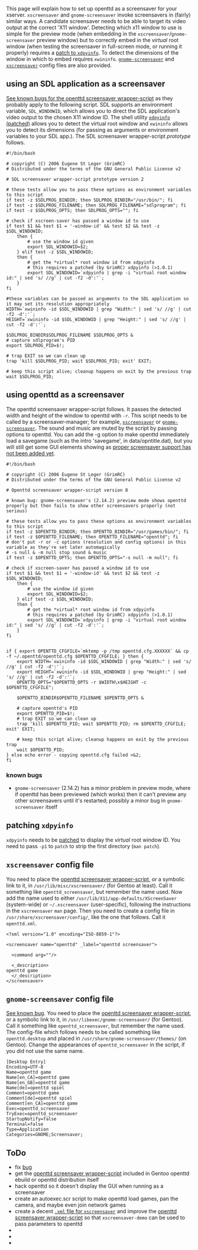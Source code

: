 This page will explain how to set up openttd as a screensaver for your xserver.  <tt>xscreensaver</tt> and <tt>gnome-screensaver</tt> invoke screensavers in (fairly) similar ways.  A candidate screensaver needs to be able to target its video output at the correct 'X11 window'.  Detecting which x11 window to use is simple for the preview mode (when embedding in the <tt>xscreensaver</tt>/<tt>gnome-screensaver</tt> preview window) but to correctly embed in the ''virtual'' root window (when testing the screensaver in full-screen mode, or running it properly) requires a [[#patching-xdpyinfo|patch to <tt>xdpyinfo</tt>]].  To detect the dimensions of the window in which to embed requires <tt>xwininfo</tt>.  [[#gnome-screensaver-config-file|<tt>gnome-screensaver</tt>]] and [[#xscreensaver-config-file|<tt>xscreensaver</tt>]] config files are also provided.

==using an SDL application as a screensaver==
[[#known-bugs|See known bugs for the openttd screensaver wrapper-script]] as they probably apply to the following script.  SDL supports an environment variable, <tt>SDL_WINDOWID</tt>, which allows you to direct the SDL application's video output to the chosen X11 window ID.  The shell utility [[#patching-xdpyinfo|<tt>xdpyinfo</tt> (patched)]] allows you to detect the virtual root window and <tt>xwininfo</tt> allows you to detect its dimensions (for passing as arguments or environment variables to your SDL app.).  The SDL screensaver wrapper-script ''prototype'' follows.

<pre>
#!/bin/bash

# copyright (C) 2006 Eugene St Leger (GrimRC)
# Distributed under the terms of the GNU General Public License v2

# SDL screensaver wrapper-script prototype version 2

# these tests allow you to pass these options as environment variables to this script
if test -z $SDLPROG_BINDIR; then SDLPROG_BINDIR="/usr/bin/"; fi
if test -z $SDLPROG_FILENAME; then SDLPROG_FILENAME="sdlprogram"; fi
if test -z $SDLPROG_OPTS; then SDLPROG_OPTS=""; fi

# check if xscreen-saver has passed a window id to use
if test $1 && test $1 = '-window-id' && test $2 && test -z $SDL_WINDOWID;
	then {
		# use the window id given
		export SDL_WINDOWID=$2;
	} elif test -z $SDL_WINDOWID;
	then {
		# get the *virtual* root window id from xdpyinfo
		# this requires a patched (by GrimRC) xdpyinfo (>1.0.1)
		export SDL_WINDOWID=`xdpyinfo | grep -i "virtual root window id:" | sed 's/ //g' | cut -f2 -d':'`;
	}
fi

#these variables can be passed as arguments to the SDL application so it may set its resolution appropriately
WIDTH=`xwininfo -id $SDL_WINDOWID | grep "Width:" | sed 's/ //g' | cut -f2 -d':'`;
HEIGHT=`xwininfo -id $SDL_WINDOWID | grep "Height:" | sed 's/ //g' | cut -f2 -d':'`;

$SDLPROG_BINDIR$SDLPROG_FILENAME $SDLPROG_OPTS &
# capture sdlprogram's PID
export SDLPROG_PID=$!;

# trap EXIT so we can clean up
trap 'kill $SDLPROG_PID; wait $SDLPROG_PID; exit' EXIT;

# keep this script alive; cleanup happens on exit by the previous trap
wait $SDLPROG_PID;
</pre>

==using openttd as a screensaver==
The openttd screensaver wrapper-script follows.  It passes the detected width and height of the window to openttd with <tt>-r</tt>.  This script needs to be called by a screensaver-manager; for example, [[#xscreensaver-config-file|<tt>xscreensaver</tt>]] or [[#gnome-screensaver-config-file|<tt>gnome-screensaver</tt>]].  The sound and music are muted by the script by passing options to openttd.  You can add the -g option to make openttd immediately load a savegame (such as the intro 'savegame', in data/opntitle.dat), but you will still get some GUI elements showing as [[#todo|proper screensaver support has not been added yet]].

<pre>
#!/bin/bash

# copyright (C) 2006 Eugene St Leger (GrimRC)
# Distributed under the terms of the GNU General Public License v2

# Openttd screensaver wrapper-script version 8

# known bug: gnome-screensaver's (2.14.2) preview mode shows openttd properly but then fails to show other screensavers properly (not serious)

# these tests allow you to pass these options as environment variables to this script
if test -z $OPENTTD_BINDIR; then OPENTTD_BINDIR="/usr/games/bin/"; fi
if test -z $OPENTTD_FILENAME; then OPENTTD_FILENAME="openttd"; fi
# don't put -r or -c options (resolution and config options) in this variable as they're set later automagically
# -s null & -m null stop sound & music
if test -z $OPENTTD_OPTS; then OPENTTD_OPTS="-s null -m null"; fi

# check if xscreen-saver has passed a window id to use
if test $1 && test $1 = '-window-id' && test $2 && test -z $SDL_WINDOWID;
	then {
		# use the window id given
		export SDL_WINDOWID=$2;
	} elif test -z $SDL_WINDOWID;
	then {
		# get the *virtual* root window id from xdpyinfo
		# this requires a patched (by GrimRC) xdpyinfo (>1.0.1)
		export SDL_WINDOWID=`xdpyinfo | grep -i "virtual root window id:" | sed 's/ //g' | cut -f2 -d':'`;
	}
fi


if { export OPENTTD_CFGFILE=`mktemp -p /tmp openttd.cfg.XXXXXX` && cp -f ~/.openttd/openttd.cfg $OPENTTD_CFGFILE; } then {
	export WIDTH=`xwininfo -id $SDL_WINDOWID | grep "Width:" | sed 's/ //g' | cut -f2 -d':'`;
	export HEIGHT=`xwininfo -id $SDL_WINDOWID | grep "Height:" | sed 's/ //g' | cut -f2 -d':'`;
	OPENTTD_OPTS="$OPENTTD_OPTS -r $WIDTH\x$HEIGHT -c $OPENTTD_CFGFILE";

	$OPENTTD_BINDIR$OPENTTD_FILENAME $OPENTTD_OPTS &

	# capture openttd's PID
	export OPENTTD_PID=$!;
	# trap EXIT so we can clean up
	trap 'kill $OPENTTD_PID; wait $OPENTTD_PID; rm $OPENTTD_CFGFILE; exit' EXIT;

	# keep this script alive; cleanup happens on exit by the previous trap
	wait $OPENTTD_PID;
} else echo error - copying openttd.cfg failed >&2;
fi
</pre>

===known bugs===
*<tt>gnome-screensaver</tt> (2.14.2) has a minor problem in preview mode, where if openttd has been previewed (which works) then it can't preview any other screensavers until it's restarted; possibly a minor bug in <tt>gnome-screensaver</tt> itself

==patching <tt>xdpyinfo</tt>==
<tt>xdpyinfo</tt> needs to be [http://bugs.freedesktop.org/show_bug.cgi?id=7968 patched] to display the ''virtual'' root window ID.  You need to pass <tt>-p1</tt> to <tt>patch</tt> to strip the first directory (<tt>man patch</tt>).

==<tt>xscreensaver</tt> config file==
You need to place the [[#using-openttd-as-a-screensaver|openttd screensaver wrapper-script]], or a symbolic link to it, in <tt>/usr/lib/misc/xscreensaver/</tt> (for Gentoo at least).  Call it something like <tt>openttd_screensaver</tt>, but remember the name used.  Now add the name used to either <tt>/usr/lib/X11/app-defaults/XScreenSaver</tt> (system-wide) or <tt>~/.xscreensaver</tt> (user-specific), following the instructions in the <tt>xscreensaver</tt> <tt>man</tt> page.  Then you need to create a config file in <tt>/usr/share/xscreensaver/config/</tt>, like the one that follows.  Call it <tt>openttd.xml</tt>.

<pre>
<?xml version="1.0" encoding="ISO-8859-1"?>

<screensaver name="openttd" _label="openttd screensaver">

  <command arg=""/>

  <_description>
openttd game
  </_description>
</screensaver>
</pre>

==<tt>gnome-screensaver</tt> config file==
[[#known-bugs|See known bug]].  You need to place the [[#using-openttd-as-a-screensaver|openttd screensaver wrapper-script]], or a symbolic link to it, in <tt>/usr/libexec/gnome-screensaver/</tt> (for Gentoo).  Call it something like <tt>openttd_screensaver</tt>, but remember the name used.  The config-file which follows needs to be called something like <tt>openttd.desktop</tt> and placed in <tt>/usr/share/gnome-screensaver/themes/</tt> (on Gentoo).  Change the appearances of <tt>openttd_screensaver</tt> in the script, if you did not use the same name.

<pre>
[Desktop Entry]
Encoding=UTF-8
Name=openttd game
Name[en_CA]=openttd game
Name[en_GB]=openttd game
Name[de]=openttd spiel
Comment=openttd game
Comment[de]=openttd spiel
Comment[en_CA]=openttd game
Exec=openttd_screensaver
TryExec=openttd_screensaver
StartupNotify=false
Terminal=false
Type=Application
Categories=GNOME;Screensaver;
</pre>

==ToDo==
*fix [[#known-bugs|bug]]
*get the [[#using-openttd-as-a-screensaver|openttd screensaver wrapper-script]] included in Gentoo openttd ebuild or openttd distribution itself
*hack openttd so it doesn't display the GUI when running as a screensaver
*create an autoexec.scr script to make openttd load games, pan the camera, and maybe even join network games
*create a decent [[#xscreensaver-config-file|<tt>.xml</tt> file for <tt>xscreensaver</tt>]] and improve the [[#using-openttd-as-a-screensaver|openttd screensaver wrapper-script]] so that <tt>xscreensaver-demo</tt> can be used to pass parameters to openttd
*
*
*